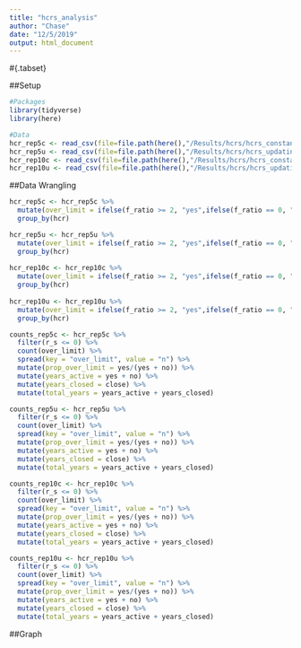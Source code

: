 ```yaml
---
title: "hcrs_analysis"
author: "Chase"
date: "12/5/2019"
output: html_document
---
```


#{.tabset}

##Setup
```r
#Packages
library(tidyverse)
library(here)

#Data
hcr_rep5c <- read_csv(file=file.path(here(),"/Results/hcrs/hcrs_constantfmsy_5rep.csv"))
hcr_rep5u <- read_csv(file=file.path(here(),"/Results/hcrs/hcrs_updatingfmsy_5rep.csv"))
hcr_rep10c <- read_csv(file=file.path(here(),"/Results/hcrs/hcrs_constantfmsy_10rep.csv"))
hcr_rep10u <- read_csv(file=file.path(here(),"/Results/hcrs/hcrs_updatingfmsy_10rep.csv"))

```

##Data Wrangling
```r

hcr_rep5c <- hcr_rep5c %>%
  mutate(over_limit = ifelse(f_ratio >= 2, "yes",ifelse(f_ratio == 0, "close", "no"))) %>% 
  group_by(hcr)

hcr_rep5u <- hcr_rep5u %>% 
  mutate(over_limit = ifelse(f_ratio >= 2, "yes",ifelse(f_ratio == 0, "close", "no"))) %>% 
  group_by(hcr)
  
hcr_rep10c <- hcr_rep10c %>% 
  mutate(over_limit = ifelse(f_ratio >= 2, "yes",ifelse(f_ratio == 0, "close", "no"))) %>% 
  group_by(hcr)
  
hcr_rep10u <- hcr_rep10u %>% 
  mutate(over_limit = ifelse(f_ratio >= 2, "yes",ifelse(f_ratio == 0, "close", "no"))) %>% 
  group_by(hcr)

counts_rep5c <- hcr_rep5c %>%
  filter(r_s <= 0) %>% 
  count(over_limit) %>% 
  spread(key = "over_limit", value = "n") %>%
  mutate(prop_over_limit = yes/(yes + no)) %>% 
  mutate(years_active = yes + no) %>%
  mutate(years_closed = close) %>% 
  mutate(total_years = years_active + years_closed)

counts_rep5u <- hcr_rep5u %>% 
  filter(r_s <= 0) %>% 
  count(over_limit) %>% 
  spread(key = "over_limit", value = "n") %>%
  mutate(prop_over_limit = yes/(yes + no)) %>% 
  mutate(years_active = yes + no) %>%
  mutate(years_closed = close) %>% 
  mutate(total_years = years_active + years_closed)

counts_rep10c <- hcr_rep10c %>% 
  filter(r_s <= 0) %>% 
  count(over_limit) %>% 
  spread(key = "over_limit", value = "n") %>%
  mutate(prop_over_limit = yes/(yes + no)) %>% 
  mutate(years_active = yes + no) %>%
  mutate(years_closed = close) %>% 
  mutate(total_years = years_active + years_closed)

counts_rep10u <- hcr_rep10u %>% 
  filter(r_s <= 0) %>% 
  count(over_limit) %>% 
  spread(key = "over_limit", value = "n") %>%
  mutate(prop_over_limit = yes/(yes + no)) %>% 
  mutate(years_active = yes + no) %>%
  mutate(years_closed = close) %>% 
  mutate(total_years = years_active + years_closed)
```

##Graph
```r

```

